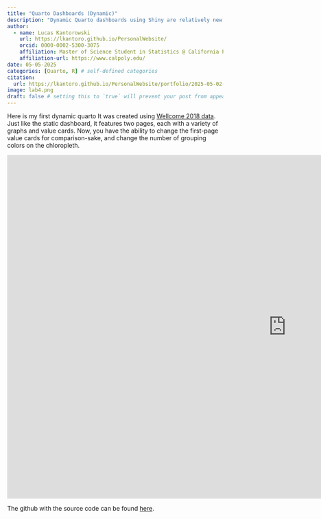 ```yaml
---
title: "Quarto Dashboards (Dynamic)"
description: "Dynamic Quarto dashboards using Shiny are relatively new. Here is my first one."
author:
  - name: Lucas Kantorowski
    url: https://lkantoro.github.io/PersonalWebsite/
    orcid: 0000-0002-5300-3075
    affiliation: Master of Science Student in Statistics @ California Polytechnic State University
    affiliation-url: https://www.calpoly.edu/ 
date: 05-05-2025
categories: [Quarto, R] # self-defined categories
citation: 
  url: https://lkantoro.github.io/PersonalWebsite/portfolio/2025-05-02-third-post/
image: lab4.png
draft: false # setting this to `true` will prevent your post from appearing on your listing page until you're ready!
---
```




Here is my first dynamic quarto It was created using [Wellcome 2018 data](https://wellcome.org/reports/wellcome-global-monitor/2018). Just like the static dashboard, it features two pages, each with a variety of graphs and value cards. Now, you have the ability to change the first-page value cards for comparison-sake, and change the number of grouping colors on the chloropleth.

<center>

<iframe src="https://lkantoro.shinyapps.io/lab-4/" frameborder="0" width="1300" height="800" allowfullscreen="true" mozallowfullscreen="true" webkitallowfullscreen="true">

</iframe>

</center>


The github with the source code can be found [here](https://github.com/LKantoro/lab-4).


